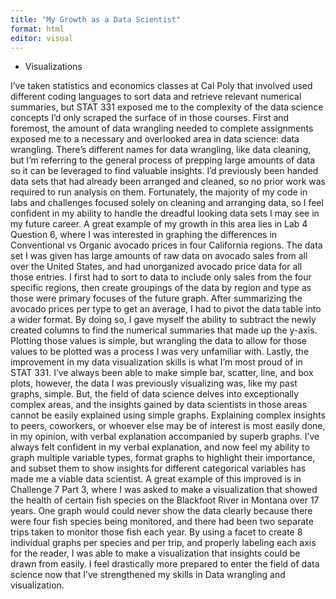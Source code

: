```yaml
---
title: "My Growth as a Data Scientist"
format: html
editor: visual
---
```


-   Visualizations

I've taken statistics and economics classes at Cal Poly that involved used different coding languages to sort data and retrieve relevant numerical summaries, but STAT 331 exposed me to the complexity of the data science concepts I'd only scraped the surface of in those courses. First and foremost, the amount of data wrangling needed to complete assignments exposed me to a necessary and overlooked area in data science: data wrangling. There's different names for data wrangling, like data cleaning, but I'm referring to the general process of prepping large amounts of data so it can be leveraged to find valuable insights. I'd previously been handed data sets that had already been arranged and cleaned, so no prior work was required to run analysis on them. Fortunately, the majority of my code in labs and challenges focused solely on cleaning and arranging data, so I feel confident in my ability to handle the dreadful looking data sets I may see in my future career. A great example of my growth in this area lies in Lab 4 Question 6, where I was interested in graphing the differences in Conventional vs Organic avocado prices in four California regions. The data set I was given has large amounts of raw data on avocado sales from all over the United States, and had unorganized avocado price data for all those entries. I first had to sort to data to include only sales from the four specific regions, then create groupings of the data by region and type as those were primary focuses of the future graph. After summarizing the avocado prices per type to get an average, I had to pivot the data table into a wider format. By doing so, I gave myself the ability to subtract the newly created columns to find the numerical summaries that made up the y-axis. Plotting those values is simple, but wrangling the data to allow for those values to be plotted was a process I was very unfamiliar with. Lastly, the improvement in my data visualization skills is what I'm most proud of in STAT 331. I've always been able to make simple bar, scatter, line, and box plots, however, the data I was previously visualizing was, like my past graphs, simple. But, the field of data science delves into exceptionally complex areas, and the insights gained by data scientists in those areas cannot be easily explained using simple graphs. Explaining complex insights to peers, coworkers, or whoever else may be of interest is most easily done, in my opinion, with verbal explanation accompanied by superb graphs. I've always felt confident in my verbal explanation, and now feel my ability to graph multiple variable types, format graphs to highlight their importance, and subset them to show insights for different categorical variables has made me a viable data scientist. A great example of this improved is in Challenge 7 Part 3, where I was asked to make a visualization that showed the health of certain fish species on the Blackfoot River in Montana over 17 years. One graph would could never show the data clearly because there were four fish species being monitored, and there had been two separate trips taken to monitor those fish each year. By using a facet to create 8 individual graphs per species and per trip, and properly labeling each axis for the reader, I was able to make a visualization that insights could be drawn from easily. I feel drastically more prepared to enter the field of data science now that I've strengthened my skills in Data wrangling and visualization.
